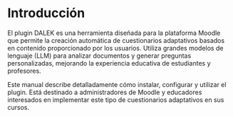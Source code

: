 # Introducción

El plugin DALEK es una herramienta diseñada para la plataforma Moodle
que permite la creación automática de cuestionarios adaptativos basados
en contenido proporcionado por los usuarios. Utiliza grandes modelos de
lenguaje (LLM) para analizar documentos y generar preguntas
personalizadas, mejorando la experiencia educativa de estudiantes y
profesores.

Este manual describe detalladamente cómo instalar, configurar y utilizar
el plugin. Está destinado a administradores de Moodle y educadores
interesados en implementar este tipo de cuestionarios adaptativos en sus
cursos.